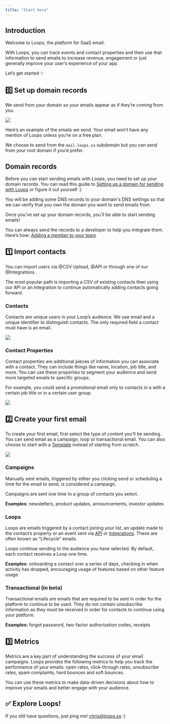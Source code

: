 ```yaml
---
title: "Start here"
---
```


## Introduction

Welcome to Loops, the platform for SaaS email.

With Loops, you can track events and contact properties and then use that information to send emails to increase revenue, engagement or just generally improve your user’s experience of your app.

Let’s get started ✨

## 0️⃣ Set up domain records

We send from your domain so your emails appear as if they’re coming from you.

![](/images/set-up-domain.png)

Here’s an example of the emails we send. Your email won’t have any mention of Loops unless you’re on a free plan.

We choose to send from the `mail.loops.so` subdomain but you can send from your root domain if you’d prefer.

## Domain records

Before you can start sending emails with Loops, you need to set up your domain records. You can read this guide to [Setting up a domain for sending with Loops](https://www.notion.so/Setting-up-a-domain-for-sending-with-Loops-89c8293ca72243f0abda9c86d5fbbf2a) or figure it out yourself :)

You will be adding some DNS records to your domain's DNS settings so that we can verify that you own the domain you want to send emails from.

Once you've set up your domain records, you'll be able to start sending emails!

You can always send the records to a developer to help you integrate them. Here’s how: [Adding a member to your team](https://www.notion.so/Adding-a-member-to-your-team-616a99463eb2437c8aed8e38928f9637)

## 1️⃣ Import contacts

You can import users via @CSV Upload, @API or through one of our @Integrations .

<Tip>
  The most popular path is importing a CSV of existing contacts then using our
  API or an Integration to continue automatically adding contacts going forward.
</Tip>

### Contacts

Contacts are unique users in your Loop’s audience. We use email and a unique identifier to distinguish contacts. The only required field a contact must have is an email.

<Frame caption="Contact email address pictured">
  <img src="/images/contacts.png" />
</Frame>

### Contact Properties

Contact properties are additional pieces of information you can associate with a contact. They can include things like name, location, job title, and more. You can use these properties to segment your audience and send more targeted emails to specific groups.

For example, you could send a promotional email only to contacts in a with a certain job title or in a certain user group.

<Frame caption="Contact properties pictured">
  <img src="/images/contact-properties.png" />
</Frame>

## 2️⃣ Create your first email

To create your first email, first select the type of content you’ll be sending. You can send email as a campaign, loop or transactional email. You can also choose to start with a [Template](https://app.loops.so/templates) instead of starting from scratch.

![](/images/create-first-email.png)

### Campaigns

Manually sent emails, triggered by either you clicking send or scheduling a time for the email to send, is considered a campaign.

Campaigns are sent one time to a group of contacts you select.

**Examples**: newsletters, product updates, announcements, investor updates

### Loops

Loops are emails triggered by a contact joining your list, an update made to the contact’s property or an event sent via [API](https://www.notion.so/API-5b453a52dd7c4b419aa4647410de9770) or [Integrations](https://www.notion.so/Integrations-4599101e0010482b813f101767a9a03b). These are often known as “Lifecycle” emails.

Loops continue sending to the audience you have selected. By default, each contact receives a Loop one time.

**Examples**: onboarding a contact over a series of days, checking in when activity has dropped, encouraging usage of features based on other feature usage

### Transactional (in beta)

Transactional emails are emails that are required to be sent in order for the platform to continue to be used. They do not contain unsubscribe information as they must be received in order for contacts to continue using your platform.

**Examples:** forgot password, two-factor authorization codes, receipts

## 3️⃣ Metrics

Metrics are a key part of understanding the success of your email campaigns. Loops provides the following metrics to help you track the performance of your emails: open rates, click-through rates, unsubscribe rates, spam complaints, hard bounces and soft bounces.

You can use these metrics to make data-driven decisions about how to improve your emails and better engage with your audience.

## ✅ Explore Loops!

If you still have questions, just ping me! chris@loops.so :)